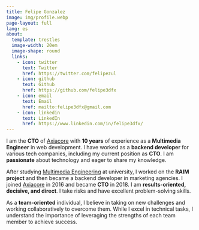 ```yaml
---
title: Felipe Gonzalez
image: img/profile.webp
page-layout: full
lang: es
about:
  template: trestles
  image-width: 20em
  image-shape: round
  links:
    - icon: twitter
      text: Twitter
      href: https://twitter.com/felipezul
    - icon: github
      text: Github
      href: https://github.com/felipe3dfx
    - icon: email
      text: Email
      href: mailto:felipe3dfx@gmail.com
    - icon: linkedin
      text: LinkedIn
      href: https://www.linkedin.com/in/felipe3dfx/
---
```


I am the **CTO** of [Axiacore](https://axiacore.com) with **10 years** of experience as a **Multimedia Engineer** in web development. I have worked as a **backend developer** for various tech companies, including my current position as **CTO**. I am **passionate** about technology and eager to share my knowledge.

After studying [Multimedia Engineering](https://www.umng.edu.co/programas/pregrados/ingenieria-multimedia) at university, I worked on the **RAIM project** and then became a backend developer in marketing agencies. I joined [Axiacore](https://axiacore.com) in 2016 and became **CTO** in 2018. I am **results-oriented, decisive, and direct**. I take risks and have excellent problem-solving skills.

As a **team-oriented** individual, I believe in taking on new challenges and working collaboratively to overcome them. While I excel in technical tasks, I understand the importance of leveraging the strengths of each team member to achieve success.
